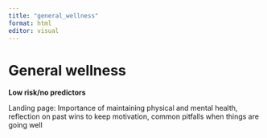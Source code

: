 ```yaml
---
title: "general_wellness"
format: html
editor: visual
---
```


# General wellness

**Low risk/no predictors**

Landing page: Importance of maintaining physical and mental health, reflection on past wins to keep motivation, common pitfalls when things are going well
